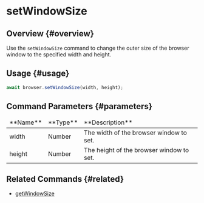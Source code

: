 # setWindowSize

## Overview {#overview}

Use the `setWindowSize` command to change the outer size of the browser window to the specified width and height.

## Usage {#usage}

```javascript
await browser.setWindowSize(width, height);
```

## Command Parameters {#parameters}

<table>
<thead>
<tr><td>**Name**</td><td>**Type**</td><td>**Description**</td></tr>
</thead>
<tbody>
<tr><td>width</td><td>Number</td><td>The width of the browser window to set.</td></tr>
<tr><td>height</td><td>Number</td><td>The height of the browser window to set.</td></tr>

</tbody>
</table>

## Related Commands {#related}

-   [getWindowSize](../getWindowSize)
